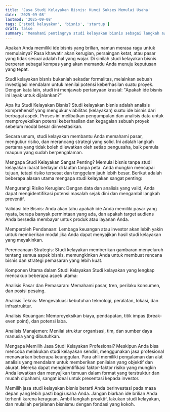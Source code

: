 ```yaml
---
title: 'Jasa Studi Kelayakan Bisnis: Kunci Sukses Memulai Usaha'
date: '2025-09-08'
lastmod: '2025-09-08'
tags: ['studi kelayakan', 'bisnis', 'startup']
draft: false
summary: 'Memahami pentingnya studi kelayakan bisnis sebagai langkah awal yang krusial untuk memastikan keberhasilan usaha Anda.'
---
```


Apakah Anda memiliki ide bisnis yang brilian, namun merasa ragu untuk memulainya? Rasa khawatir akan kerugian, persaingan ketat, atau pasar yang tidak sesuai adalah hal yang wajar. Di sinilah studi kelayakan bisnis berperan sebagai kompas yang akan memandu Anda menuju keputusan yang tepat.

Studi kelayakan bisnis bukanlah sekadar formalitas, melainkan sebuah investigasi mendalam untuk menilai potensi keberhasilan suatu proyek. Dengan kata lain, studi ini menjawab pertanyaan krusial: "Apakah ide bisnis ini layak untuk dijalankan?"

Apa Itu Studi Kelayakan Bisnis?
Studi kelayakan bisnis adalah analisis komprehensif yang mengukur viabilitas (kelayakan) suatu ide bisnis dari berbagai aspek. Proses ini melibatkan pengumpulan dan analisis data untuk memproyeksikan potensi keberhasilan dan kegagalan sebuah proyek sebelum modal besar diinvestasikan.

Secara umum, studi kelayakan membantu Anda memahami pasar, mengukur risiko, dan merancang strategi yang solid. Ini adalah langkah pertama yang tidak boleh dilewatkan oleh setiap pengusaha, baik pemula maupun yang sudah berpengalaman.

Mengapa Studi Kelayakan Sangat Penting?
Memulai bisnis tanpa studi kelayakan ibarat berlayar di lautan tanpa peta. Anda mungkin mencapai tujuan, tetapi risiko tersesat dan tenggelam jauh lebih besar. Berikut adalah beberapa alasan utama mengapa studi kelayakan sangat penting:

Mengurangi Risiko Kerugian: Dengan data dan analisis yang valid, Anda dapat mengidentifikasi potensi masalah sejak dini dan mengambil langkah preventif.

Validasi Ide Bisnis: Anda akan tahu apakah ide Anda memiliki pasar yang nyata, berapa banyak permintaan yang ada, dan apakah target audiens Anda bersedia membayar untuk produk atau layanan Anda.

Memperoleh Pendanaan: Lembaga keuangan atau investor akan lebih yakin untuk memberikan modal jika Anda dapat menyajikan hasil studi kelayakan yang meyakinkan.

Perencanaan Strategis: Studi kelayakan memberikan gambaran menyeluruh tentang semua aspek bisnis, memungkinkan Anda untuk membuat rencana bisnis dan strategi pemasaran yang lebih kuat.

Komponen Utama dalam Studi Kelayakan
Studi kelayakan yang lengkap mencakup beberapa aspek utama:

Analisis Pasar dan Pemasaran: Memahami pasar, tren, perilaku konsumen, dan posisi pesaing.

Analisis Teknis: Mengevaluasi kebutuhan teknologi, peralatan, lokasi, dan infrastruktur.

Analisis Keuangan: Memproyeksikan biaya, pendapatan, titik impas (break-even point), dan potensi laba.

Analisis Manajemen: Menilai struktur organisasi, tim, dan sumber daya manusia yang dibutuhkan.

Mengapa Memilih Jasa Studi Kelayakan Profesional?
Meskipun Anda bisa mencoba melakukan studi kelayakan sendiri, menggunakan jasa profesional menawarkan beberapa keunggulan. Para ahli memiliki pengalaman dan alat analisis yang mendalam untuk memberikan penilaian yang objektif dan akurat. Mereka dapat mengidentifikasi faktor-faktor risiko yang mungkin Anda lewatkan dan menyajikan temuan dalam format yang terstruktur dan mudah dipahami, sangat ideal untuk presentasi kepada investor.

Memilih jasa studi kelayakan bisnis berarti Anda berinvestasi pada masa depan yang lebih pasti bagi usaha Anda. Jangan biarkan ide brilian Anda terhenti karena keraguan. Ambil langkah proaktif, lakukan studi kelayakan, dan mulailah perjalanan bisnismu dengan fondasi yang kokoh.
